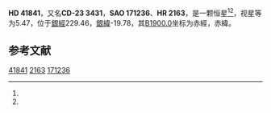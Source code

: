{{Starbox begin
| name = HD 41841
}}
{{Starbox observe
| epoch = [[J2000.0|J2000.0]]
| constell = {{星座名待查}}<ref name=SIMBAD>{{cite web
 | url=http://simbad.u-strasbg.fr/simbad/sim-id?Ident=HR+2163
 | title=Pulsating variable Star
 | publisher=Centre de Données astronomiques de Strasbourg
 | work=SIMBAD
 | accessdate=2012-07-13
 | archive-date=2016-03-18
 | archive-url=https://web.archive.org/web/20160318221716/http://simbad.u-strasbg.fr/simbad/sim-id?Ident=HR+2163
 | dead-url=no
 }}</ref><ref name=DATA>{{cite web
 | url=http://vizier.u-strasbg.fr/viz-bin/VizieR-5?-out.add=.&-source=5050&-corr=PK=HR&-out.max=9999&HR=2163
 | title=VizieR Detailed Page
 | accessdate=2012-07-13
 | archive-date=2016-03-04
 | archive-url=https://web.archive.org/web/20160304231220/http://vizier.u-strasbg.fr/viz-bin/VizieR-5?-out.add=.&-source=5050&-corr=PK=HR&-out.max=9999&HR=2163
 | dead-url=no
 }}</ref>
| 星官 = 
| ra = {{RA|6|6|32}}<ref name=SIMBAD /><ref name=DATA />
| dec = {{DEC|-23|6|38}}<ref name=SIMBAD /><ref name=DATA />
| appmag_v = 5.47<ref name=SIMBAD /><ref name=DATA />
}}
{{Starbox character
| class = Am<ref name=SIMBAD /><ref name=DATA />
| b-v = 0.08<ref name=SIMBAD /><ref name=DATA />
| u-b = 0.09<ref name=SIMBAD /><ref name=DATA />
| r-i = 0.03<ref name=SIMBAD /><ref name=DATA />
| variable = 
}}
{{Starbox astrometry
| radial_v = 0.09
| prop_mo_ra = -15
| parallax = 0.014
| p_error = 
}}
{{Starbox catalog
| names =CD-23 3431，[[SAO星表|SAO]] 171236，[[HD星表|HD]] 41841，[[HR星表|HR]] 2163}}
{{Starbox reference |Simbad=HR+2163}}
{{Starbox end}}

'''HD 41841'''，又名'''CD-23 3431'''，'''SAO 171236'''、'''HR 2163'''，是一颗恒星<ref name=SIMBAD /><ref name=DATA />，视星等为5.47，位于[[銀道座標系|銀經]]229.46，[[銀道座標系|銀緯]]-19.78，其[[B1900.0|B1900.0]]坐标为赤經{{RA|6|2|21.8}}，赤緯{{DEC|-23|-19.78|57}}。

== 参考文献 ==
{{reflist}}

{{star-stub}}

[[Category:HD和HDE天體|41841]]
[[Category:HR天體|2163]]
[[Category:SAO天體|171236]]